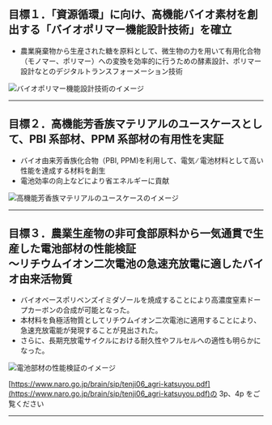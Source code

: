 
## 目標１．「資源循環」に向け、⾼機能バイオ素材を創出する「バイオポリマー機能設計技術」を確⽴

- 農業廃棄物から⽣産された糖を原料として、微⽣物の⼒を⽤いて有⽤化合物（モノマー、ポリマー）への変換を効率的に⾏うための酵素設計、ポリマー設計なとのデジタルトランスフォーメーション技術

<Image
  src="/group3B_01.png"
  alt="バイオポリマー機能設計技術のイメージ"
  width={1125}
  height={683}
  priority
/>

---

## 目標２．⾼機能芳⾹族マテリアルのユースケースとして、PBI 系部材、PPM 系部材の有⽤性を実証

- バイオ由来芳⾹族化合物（PBI, PPM)を利⽤して、電気 ∕ 電池材料として⾼い性能を達成する材料を創⽣
- 電池効率の向上などにより省エネルギーに貢献

<Image
  src="/group3B_02.png"
  alt="⾼機能芳⾹族マテリアルのユースケースのイメージ"
  width={1695}
  height={1379}
  priority
/>

---

## 目標３．農業⽣産物の⾮可⾷部原料から⼀気通貫で⽣産した電池部材の性能検証<br />～リチウムイオン⼆次電池の急速充放電に適したバイオ由来活物質

- バイオベースポリベンズイミダゾールを焼成することにより⾼濃度窒素ドープカーボンの合成が可能となった。
- 本材料を負極活物質としてリチウムイオン⼆次電池に適⽤することにより、急速充放電能が発現することが⾒出された。
- さらに、⻑期充放電サイクルにおける耐久性やフルセルへの適性も明らかになった。

<Image
  src="/group3B_03.png"
  alt="電池部材の性能検証のイメージ"
  width={2255}
  height={1860}
  priority
/>

[https://www.naro.go.jp/brain/sip/tenji06_agri-katsuyou.pdf](https://www.naro.go.jp/brain/sip/tenji06_agri-katsuyou.pdf)の 3p、4p をご覧ください

---

